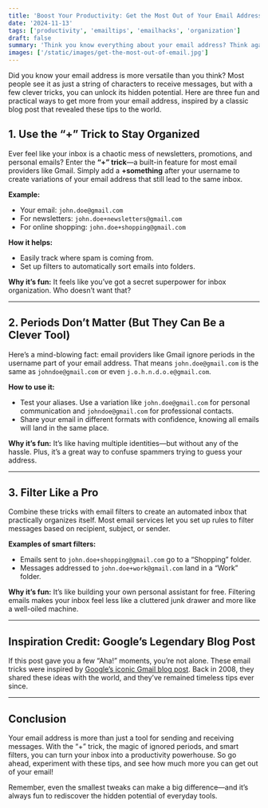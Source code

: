 ```yaml
---
title: 'Boost Your Productivity: Get the Most Out of Your Email Address with These 3 Clever Tricks'
date: '2024-11-13'
tags: ['productivity', 'emailtips', 'emailhacks', 'organization']
draft: false
summary: 'Think you know everything about your email address? Think again! Discover three fun, hidden tricks that can make your email address work harder (and smarter) for you. Bonus: we found inspiration for these from an iconic blog post!'
images: ['/static/images/get-the-most-out-of-email.jpg']
---
```


Did you know your email address is more versatile than you think? Most people see it as just a string of characters to receive messages, but with a few clever tricks, you can unlock its hidden potential. Here are three fun and practical ways to get more from your email address, inspired by a classic blog post that revealed these tips to the world.

## 1. Use the “+” Trick to Stay Organized

Ever feel like your inbox is a chaotic mess of newsletters, promotions, and personal emails? Enter the **“+” trick**—a built-in feature for most email providers like Gmail. Simply add a **+something** after your username to create variations of your email address that still lead to the same inbox.

**Example:**

- Your email: `john.doe@gmail.com`
- For newsletters: `john.doe+newsletters@gmail.com`
- For online shopping: `john.doe+shopping@gmail.com`

**How it helps:**

- Easily track where spam is coming from.
- Set up filters to automatically sort emails into folders.

**Why it’s fun:** It feels like you’ve got a secret superpower for inbox organization. Who doesn’t want that?

---

## 2. Periods Don’t Matter (But They Can Be a Clever Tool)

Here’s a mind-blowing fact: email providers like Gmail ignore periods in the username part of your email address. That means `john.doe@gmail.com` is the same as `johndoe@gmail.com` or even `j.o.h.n.d.o.e@gmail.com`.

**How to use it:**

- Test your aliases. Use a variation like `john.doe@gmail.com` for personal communication and `johndoe@gmail.com` for professional contacts.
- Share your email in different formats with confidence, knowing all emails will land in the same place.

**Why it’s fun:** It’s like having multiple identities—but without any of the hassle. Plus, it’s a great way to confuse spammers trying to guess your address.

---

## 3. Filter Like a Pro

Combine these tricks with email filters to create an automated inbox that practically organizes itself. Most email services let you set up rules to filter messages based on recipient, subject, or sender.

**Examples of smart filters:**

- Emails sent to `john.doe+shopping@gmail.com` go to a “Shopping” folder.
- Messages addressed to `john.doe+work@gmail.com` land in a “Work” folder.

**Why it’s fun:** It’s like building your own personal assistant for free. Filtering emails makes your inbox feel less like a cluttered junk drawer and more like a well-oiled machine.

---

## Inspiration Credit: Google’s Legendary Blog Post

If this post gave you a few “Aha!” moments, you’re not alone. These email tricks were inspired by [Google’s iconic Gmail blog post](https://gmail.googleblog.com/2008/03/2-hidden-ways-to-get-more-from-your.html). Back in 2008, they shared these ideas with the world, and they’ve remained timeless tips ever since.

---

## Conclusion

Your email address is more than just a tool for sending and receiving messages. With the “+” trick, the magic of ignored periods, and smart filters, you can turn your inbox into a productivity powerhouse. So go ahead, experiment with these tips, and see how much more you can get out of your email!

Remember, even the smallest tweaks can make a big difference—and it’s always fun to rediscover the hidden potential of everyday tools.

